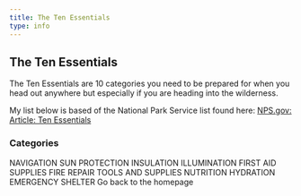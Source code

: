 ```yaml
---
title: The Ten Essentials
type: info
---
```




<SEO title="The Ten Essentials" />

## The Ten Essentials

The Ten Essentials are 10 categories you need to be prepared for when you head out anywhere but especially if you are heading into the wilderness.

My list below is based of the National Park Service list found here: <a href="https://www.nps.gov/articles/10essentials.htm" target="_blank">NPS.gov: Article: Ten Essentials</a>

### Categories

<ListGroup as="ol" numbered>
  <ListGroup.Item as="li">NAVIGATION</ListGroup.Item>
  <ListGroup.Item as="li">SUN PROTECTION</ListGroup.Item>
  <ListGroup.Item as="li">INSULATION</ListGroup.Item>
  <ListGroup.Item as="li">ILLUMINATION</ListGroup.Item>
  <ListGroup.Item as="li">FIRST AID SUPPLIES</ListGroup.Item>
  <ListGroup.Item as="li">FIRE</ListGroup.Item>
  <ListGroup.Item as="li">REPAIR TOOLS AND SUPPLIES</ListGroup.Item>
  <ListGroup.Item as="li">NUTRITION</ListGroup.Item>
  <ListGroup.Item as="li">HYDRATION</ListGroup.Item>
  <ListGroup.Item as="li">EMERGENCY SHELTER</ListGroup.Item>
</ListGroup>


<Link to="/">Go back to the homepage</Link>

